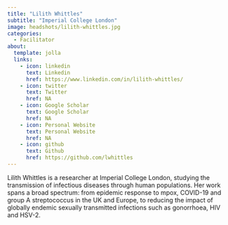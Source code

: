 ```yaml
---
title: "Lilith Whittles"
subtitle: "Imperial College London"
image: headshots/lilith-whittles.jpg
categories:
  - Facilitator
about:
  template: jolla
  links:
    - icon: linkedin
      text: Linkedin
      href: https://www.linkedin.com/in/lilith-whittles/
    - icon: twitter
      text: Twitter
      href: NA
    - icon: Google Scholar
      text: Google Scholar
      href: NA
    - icon: Personal Website
      text: Personal Website
      href: NA
    - icon: github
      text: Github
      href: https://github.com/lwhittles
---
```


Lilith Whittles is a researcher at Imperial College London, studying the transmission of infectious diseases through human populations. Her work spans a broad spectrum: from epidemic response to mpox, COVID-19 and group A streptococcus in the UK and Europe, to reducing the impact of globally endemic sexually transmitted infections such as gonorrhoea, HIV and HSV-2.
